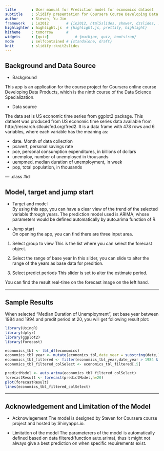 ```yaml
---
title       : User manual for Prediction model for economics dataset
subtitle    : Slidify presentation for Coursera Course Developing Data Products
author      : Steven, Yu Jin
framework   : io2012        # {io2012, html5slides, shower, dzslides, ...}
highlighter : highlight.js  # {highlight.js, prettify, highlight}
hitheme     : tomorrow      # 
widgets     : [quiz]            # {mathjax, quiz, bootstrap}
mode        : selfcontained # {standalone, draft}
knit        : slidify::knit2slides
---
```


## Background and Data Source

- Background

This app is an application for the course project for Coursera online course Developing Data Products, which is the ninth course of the Data Science Specialization. 

- Data source

The data set is US economic time series from ggplot2 package. This dataset was produced from US economic time series data available from http://research.stlouisfed.org/fred2. It is a data frame with 478 rows and 6 variables, where each variable has the meaning as:

- date. Month of data collection
- psavert, personal savings rate
- pce, personal consumption expenditures, in billions of dollars
- unemploy, number of unemployed in thousands
- uempmed, median duration of unemployment, in week
- pop, total population, in thousands


--- .class #id 

## Model, target and jump start

- Target and model  
By using this app, you can have a clear view of the trend of the selected variable through years.
The prediction model used is ARIMA, whose parameters would be defined automatically by auto.arima function of R.

- Jump start  
On opening the app, you can find there are three input area. 
1) Select group to view
This is the list where you can select the forecast object.

2) Select the range of base year
In this slider, you can slide to alter the range of the years as base data for predition.

3) Select predict periods
This slider is set to alter the estimate period.

You can find the result real-time on the forecast image on the left hand.

---

## Sample Results

When selected "Median Duration of Unemployment", set base year between 1984 and 1994 and predit period at 20, you will get following result plot:

```r
library(UsingR)
library(dplyr)
library(ggplot2)
library(forecast)

economics_tbl <- tbl_df(economics) 
economics_tbl_year <- mutate(economics_tbl,date_year = substring(date,1,4))
economics_tbl_filtered <- filter(economics_tbl_year,date_year > 1984 & date_year<1994)
economics_tbl_filtered_colSelect <- economics_tbl_filtered[,5]

predictModel <- auto.arima(economics_tbl_filtered_colSelect)
forecastResult <- forecast(predictModel,h=20)
plot(forecastResult)
lines(economics_tbl_filtered_colSelect)
```

---



## Acknowledgement and Limitation of the Model

- Acknowlegement
The model is designed by Steven for Coursera course project and hosted by Shinyapps.io.

- Limitation of the model
The parameterers of the model is automatically defined based on data filtered(function auto.arima), thus it might not always give a best prediction on when specific requirements exist.


